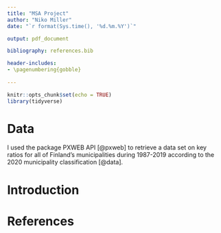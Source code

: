```yaml
---
title: "MSA Project"
author: "Niko Miller"
date: "`r format(Sys.time(), '%d.%m.%Y')`"

output: pdf_document

bibliography: references.bib

header-includes:
- \pagenumbering{gobble}
  
---
```


```r

knitr::opts_chunk$set(echo = TRUE)
library(tidyverse)

```

\tableofcontents

\newpage
\pagenumbering{arabic}

# Data

I used the package PXWEB API [@pxweb] to retrieve a data set on key ratios for all of Finland's municipalities during 1987-2019 according to the 2020 municipality classification [@data].

# Introduction



\pagebreak
# References



